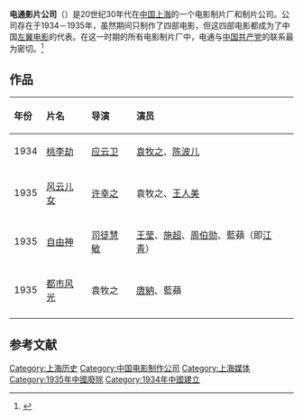 {{onesource}}
{{Infobox company
| name = 電通影片公司
| foundation = 1934年
| founder = 
| defunct = 1935年
| location_city = [[上海市_(中華民國)|上海市]]
| location_country = {{ROC-1928}}
| key_people = [[司徒慧敏|司徒慧敏]]
| industry = [[电影|电影]]
}}

'''电通影片公司'''（{{lang-en|Diantong Film Company}}）是20世纪30年代在[[中華民國大陸時期|中国]][[上海市_(中華民國)|上海]]的一个电影制片厂和制片公司。公司存在于1934－1935年，虽然期间只制作了四部电影，但这四部电影都成为了中国[[左翼电影|左翼电影]]的代表。在这一时期的所有电影制片厂中，电通与[[中国共产党|中国共产党]]的联系最为密切。<ref>{{Cite book|chapter=|url=https://www.worldcat.org/oclc/858229990|publisher=Rowman & Littlefield Publishers|date=2002|location=Lanham|isbn=978-0-7425-7222-5|oclc=858229990|last=Pang, Laikwan.|title=Building a New China in Cinema : the Chinese Left-Wing Cinema Movement 1932-1937.|first=|year=|pages=}}</ref>

== 作品 ==
{| class="wikitable"
! align="left" valign="top" width="40" |年份
! align="left" valign="top" |片名
! align="left" valign="top" |导演
! align="left" valign="top" |演员
|-
| align="left" valign="top" |1934
| align="left" valign="top" |[[桃李劫|桃李劫]]
| align="left" valign="top" |[[应云卫|应云卫]]
| align="left" valign="top" |[[袁牧之|袁牧之]]、[[陈波儿|陈波儿]]
|-
| align="left" valign="top" |1935
| align="left" valign="top" |[[风云儿女|风云儿女]]
| align="left" valign="top" |[[许幸之|许幸之]]
| align="left" valign="top" |袁牧之、[[王人美|王人美]]
|-
| align="left" valign="top" |1935
| align="left" valign="top" |[[自由神|自由神]]
| align="left" valign="top" |[[司徒慧敏|司徒慧敏]]
| align="left" valign="top" |[[王莹_(电影演员)|王莹]]、[[施超_(演员)|施超]]、[[周伯勋_(演员)|周伯勋]]、藍蘋（即[[江青|江青]]）
|-
| align="left" valign="top" |1935
| align="left" valign="top" |[[都市风光|都市风光]]
| align="left" valign="top" |袁牧之
| align="left" valign="top" |[[唐納|唐納]]、藍蘋
|-
|}

== 参考文献 ==
{{reflist}}

[[Category:上海历史|Category:上海历史]]
[[Category:中国电影制作公司|Category:中国电影制作公司]]
[[Category:上海媒体|Category:上海媒体]]
[[Category:1935年中國廢除|Category:1935年中國廢除]]
[[Category:1934年中國建立|Category:1934年中國建立]]
{{电影小作品}}